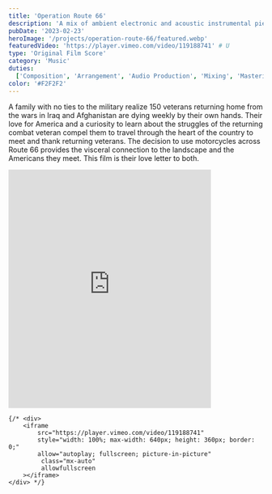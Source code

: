 ```yaml
---
title: 'Operation Route 66'
description: 'A mix of ambient electronic and acoustic instrumental pieces written to picture.'
pubDate: '2023-02-23'
heroImage: '/projects/operation-route-66/featured.webp'
featuredVideo: 'https://player.vimeo.com/video/119188741' # U
type: 'Original Film Score'
category: 'Music'
duties:
  ['Composition', 'Arrangement', 'Audio Production', 'Mixing', 'Mastering']
color: '#F2F2F2'
---
```

A family with no ties to the military realize 150 veterans returning home from the wars in Iraq and Afghanistan are dying weekly by their own hands. Their love for America and a curiosity to learn about the struggles of the returning combat veteran compel them to travel through the heart of the country to meet and thank returning veterans. The decision to use motorcycles across Route 66 provides the visceral connection to the landscape and the Americans they meet. This film is their love letter to both.
<div class="grid grid-cols-1 gap-8 p-12 justify-center mx-auto items-center">
    <div>
        <iframe
            style="border: 0; width: 100%; max-width: 400px; height: 472px;"
            src="https://bandcamp.com/EmbeddedPlayer/album=2862705722/size=large/bgcol=ffffff/linkcol=e99708/artwork=small/transparent=true/"
            class="mx-auto" seamless
        >
            <a href="https://jordankeller.bandcamp.com/album/operation-route-66-original-score">
                Operation Route 66: Original Score by Jordan Keller
            </a>
        </iframe>
    </div>

    {/* <div>
        <iframe
            src="https://player.vimeo.com/video/119188741"
            style="width: 100%; max-width: 640px; height: 360px; border: 0;"
            allow="autoplay; fullscreen; picture-in-picture"
             class="mx-auto"
             allowfullscreen
        ></iframe>
    </div> */}

</div>
